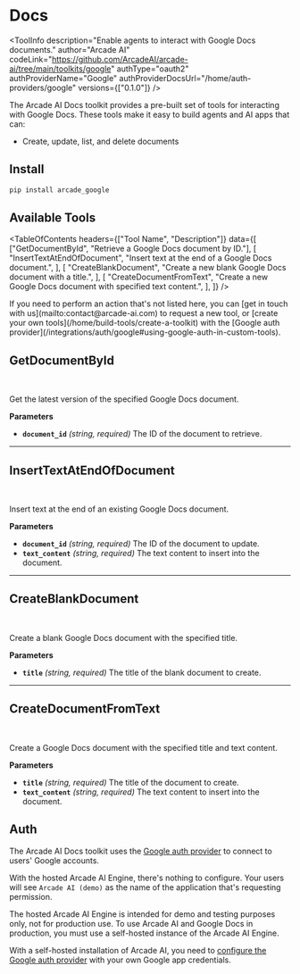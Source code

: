 # Docs


<ToolInfo
  description="Enable agents to interact with Google Docs documents."
  author="Arcade AI"
  codeLink="https://github.com/ArcadeAI/arcade-ai/tree/main/toolkits/google"
  authType="oauth2"
  authProviderName="Google"
  authProviderDocsUrl="/home/auth-providers/google"
  versions={["0.1.0"]}
/>

<Badges repo="arcadeai/arcade_google" />

The Arcade AI Docs toolkit provides a pre-built set of tools for interacting with Google Docs. These tools make it easy to build agents and AI apps that can:

- Create, update, list, and delete documents

## Install

```bash
pip install arcade_google
```

## Available Tools

<TableOfContents
  headers={["Tool Name", "Description"]}
  data={[
    ["GetDocumentById", "Retrieve a Google Docs document by ID."],
    [
      "InsertTextAtEndOfDocument",
      "Insert text at the end of a Google Docs document.",
    ],
    [
      "CreateBlankDocument",
      "Create a new blank Google Docs document with a title.",
    ],
    [
      "CreateDocumentFromText",
      "Create a new Google Docs document with specified text content.",
    ],
  ]}
/>

<Tip>
  If you need to perform an action that's not listed here, you can [get in touch
  with us](mailto:contact@arcade-ai.com) to request a new tool, or [create your
  own tools](/home/build-tools/create-a-toolkit) with the [Google auth
  provider](/integrations/auth/google#using-google-auth-in-custom-tools).
</Tip>

## GetDocumentById

<br />
<TabbedCodeBlock
  tabs={[
    {
      label: "Call the Tool with User Authorization",
      content: {
        Python: [
          "/examples/integrations/toolkits/google/docs/get_document_by_id_example_call_tool.py",
        ],
        JavaScript: ["Coming Soon"],
      },
    },
    {
      label: "Execute the Tool with OpenAI",
      content: {
        Python: [
          "/examples/integrations/toolkits/google/docs/get_document_by_id_example_llm_oai.py",
        ],
        JavaScript: ["Coming Soon"],
      },
    },
  ]}
/>

Get the latest version of the specified Google Docs document.

**Parameters**

- **`document_id`** _(string, required)_ The ID of the document to retrieve.

---

## InsertTextAtEndOfDocument

<br />
<TabbedCodeBlock
  tabs={[
    {
      label: "Call the Tool with User Authorization",
      content: {
        Python: [
          "/examples/integrations/toolkits/google/docs/insert_text_at_end_of_document_example_call_tool.py",
        ],
        JavaScript: ["Coming Soon"],
      },
    },
    {
      label: "Execute the Tool with OpenAI",
      content: {
        Python: [
          "/examples/integrations/toolkits/google/docs/insert_text_at_end_of_document_example_llm_oai.py",
        ],
        JavaScript: ["Coming Soon"],
      },
    },
  ]}
/>

Insert text at the end of an existing Google Docs document.

**Parameters**

- **`document_id`** _(string, required)_ The ID of the document to update.
- **`text_content`** _(string, required)_ The text content to insert into the document.

---

## CreateBlankDocument

<br />
<TabbedCodeBlock
  tabs={[
    {
      label: "Call the Tool with User Authorization",
      content: {
        Python: [
          "/examples/integrations/toolkits/google/docs/create_blank_document_example_call_tool.py",
        ],
        JavaScript: ["Coming Soon"],
      },
    },
    {
      label: "Execute the Tool with OpenAI",
      content: {
        Python: [
          "/examples/integrations/toolkits/google/docs/create_blank_document_example_llm_oai.py",
        ],
        JavaScript: ["Coming Soon"],
      },
    },
  ]}
/>

Create a blank Google Docs document with the specified title.

**Parameters**

- **`title`** _(string, required)_ The title of the blank document to create.

---

## CreateDocumentFromText

<br />
<TabbedCodeBlock
  tabs={[
    {
      label: "Call the Tool with User Authorization",
      content: {
        Python: [
          "/examples/integrations/toolkits/google/docs/create_document_from_text_example_call_tool.py",
        ],
        JavaScript: ["Coming Soon"],
      },
    },
    {
      label: "Execute the Tool with OpenAI",
      content: {
        Python: [
          "/examples/integrations/toolkits/google/docs/create_document_from_text_example_llm_oai.py",
        ],
        JavaScript: ["Coming Soon"],
      },
    },
  ]}
/>

Create a Google Docs document with the specified title and text content.

**Parameters**

- **`title`** _(string, required)_ The title of the document to create.
- **`text_content`** _(string, required)_ The text content to insert into the document.

## Auth

The Arcade AI Docs toolkit uses the [Google auth provider](/integrations/auth/google) to connect to users' Google accounts.

With the hosted Arcade AI Engine, there's nothing to configure. Your users will see `Arcade AI (demo)` as the name of the application that's requesting permission.

<Warning type="warning" emoji="⚠️">
  The hosted Arcade AI Engine is intended for demo and testing purposes only,
  not for production use. To use Arcade AI and Google Docs in production, you
  must use a self-hosted instance of the Arcade AI Engine.
</Warning>

With a self-hosted installation of Arcade AI, you need to [configure the Google auth provider](/integrations/auth/google#configuring-google-auth) with your own Google app credentials.
